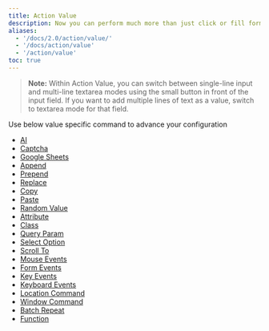```yaml
---
title: Action Value
description: Now you can perform much more than just click or fill form elements. an element referred in below table is one which is found by `Xpath`.
aliases:
  - '/docs/2.0/action/value/'
  - '/docs/action/value'
  - '/action/value'
toc: true
---
```


> **Note:**
> Within Action Value, you can switch between single-line input and multi-line textarea modes using the small button in front of the input field. If you want to add multiple lines of text as a value, switch to textarea mode for that field.

Use below value specific command to advance your configuration

- [AI]([[docsref:/action-value/ai]])
- [Captcha]([[docsref:/action-value/captcha]])
- [Google Sheets]([[docsref:/action-value/google-sheets]])
- [Append]([[docsref:/action-value/append]])
- [Prepend]([[docsref:/action-value/prepend]])
- [Replace]([[docsref:/action-value/replace]])
- [Copy]([[docsref:/action-value/copy]])
- [Paste]([[docsref:/action-value/paste]])
- [Random Value]([[docsref:/action-value/random-value]])
- [Attribute]([[docsref:/action-value/attribute]])
- [Class]([[docsref:/action-value/class]])
- [Query Param]([[docsref:/action-value/query-param]])
- [Select Option]([[docsref:/action-value/select-option]])
- [Scroll To]([[docsref:/action-value/scroll-to]])
- [Mouse Events]([[docsref:/action-value/mouse-events]])
- [Form Events]([[docsref:/action-value/form-events]])
- [Key Events]([[docsref:/action-value/key-events]])
- [Keyboard Events]([[docsref:/action-value/keyboard-events]])
- [Location Command]([[docsref:/action-value/location-command]])
- [Window Command]([[docsref:/action-value/window-command]])
- [Batch Repeat]([[docsref:/action-value/batch-repeat]])
- [Function]([[docsref:/action-value/function]])
